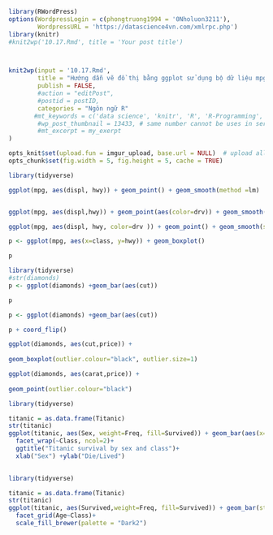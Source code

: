 ```r

library(RWordPress)
options(WordpressLogin = c(phongtruong1994 = '0Nholuon3211'),
        WordpressURL = 'https://datascience4vn.com/xmlrpc.php')
library(knitr)
#knit2wp('10.17.Rmd', title = 'Your post title')



knit2wp(input = '10.17.Rmd', 
        title = "Hướng dẫn vẽ đồ thị bằng ggplot sử dụng bộ dữ liệu mpg", 
        publish = FALSE,
        #action = "editPost",
        #postid = postID,
        categories = "Ngôn ngữ R"
       #mt_keywords = c('data science', 'knitr', 'R', 'R-Programming', 'WordPress', 'XML-RPC'),
        #wp_post_thumbnail = 13433, # same number cannot be uses in serie- alternate *13433* with 12403
        #mt_excerpt = my_exerpt
)
```
```r
opts_knit$set(upload.fun = imgur_upload, base.url = NULL)  # upload all images to imgur.com
opts_chunk$set(fig.width = 5, fig.height = 5, cache = TRUE)
```



```r
library(tidyverse)

ggplot(mpg, aes(displ, hwy)) + geom_point() + geom_smooth(method =lm)

```

```r

```


```r

ggplot(mpg, aes(displ,hwy)) + geom_point(aes(color=drv)) + geom_smooth(se=FALSE)

```



```r


ggplot(mpg, aes(displ, hwy, color=drv )) + geom_point() + geom_smooth(se=FALSE)

```

```r
p <- ggplot(mpg, aes(x=class, y=hwy)) + geom_boxplot() 

p
```
```r

library(tidyverse)
#str(diamonds)
p <- ggplot(diamonds) +geom_bar(aes(cut))

p
```

```r
p <- ggplot(diamonds) +geom_bar(aes(cut))

p + coord_flip()
```

```r
ggplot(diamonds, aes(cut,price)) +    
  
geom_boxplot(outlier.colour="black", outlier.size=1) 


```
```r
ggplot(diamonds, aes(carat,price)) +    
  
geom_point(outlier.colour="black") 
```

```r
library(tidyverse)

titanic = as.data.frame(Titanic)
str(titanic)
ggplot(titanic, aes(Sex, weight=Freq, fill=Survived)) + geom_bar(aes(x=Sex), position="dodge")+
  facet_wrap(~Class, ncol=2)+
  ggtitle("Titanic survival by sex and class")+
  xlab("Sex") +ylab("Die/Lived")
  
```
```r
library(tidyverse)

titanic = as.data.frame(Titanic)
str(titanic)
ggplot(titanic, aes(Survived,weight=Freq, fill=Survived)) + geom_bar(stat="count", position="Dodge")+
  facet_grid(Age~Class)+
  scale_fill_brewer(palette = "Dark2")

```
